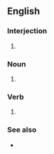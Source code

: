 ==English==

===Interjection===
{{en-intj}}

# {{alt form|en|thock}}

===Noun===
{{en-noun}}

# {{alt form|en|thock}}

===Verb===
{{en-verb}}

# {{alt form|en|thock}}

===See also===
* {{l|en|thwack}}